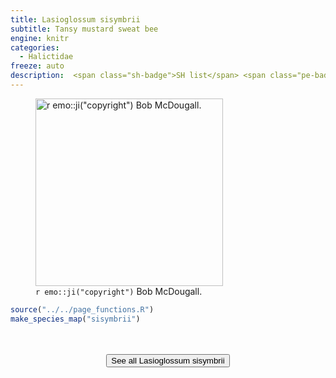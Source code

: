 ```yaml
---
title: Lasioglossum sisymbrii
subtitle: Tansy mustard sweat bee
engine: knitr
categories:
  - Halictidae
freeze: auto
description:  <span class="sh-badge">SH list</span> <span class="pe-badge">PM Evidence</span> <span class="gali-badge">Galiano</span>
---
```

![`r emo::ji("copyright")` Bob McDougall.](https://inaturalist-open-data.s3.amazonaws.com/photos/80202619/large.jpeg){height=300}





```r
source("../../page_functions.R")
make_species_map("sisymbrii")
```
<br><br>
<center>


<a href="https://inaturalist.ca/observations?place_id=any&quality_grade=research&subview=map&taxon_id=222681"><button type="button" class="btn btn-secondary">See all Lasioglossum sisymbrii <i class="fa-solid fa-arrow-up-right-from-square"></i> </button></a>
</center>
